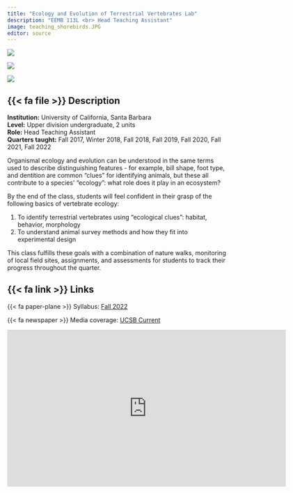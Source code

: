 ```yaml
---
title: "Ecology and Evolution of Terrestrial Vertebrates Lab"
description: "EEMB 113L <br> Head Teaching Assistant"
image: teaching_shorebirds.JPG
editor: source
---
```


::: {layout="[[1, 1, 1]]"}
![](morro-bay.JPG){group="113L" description="Students looking at sea otters through binoculars in Morro Bay, Fall 2019."}

![](sedgwick-coverboard.jpeg){group="113L" description="Coverboard at Sedgwick Reserve as part of reptile monitoring study, Fall 2019."}

![](teaching_shorebirds.JPG){group="113L" description="Comparison of different types of probing bills using UCSB Cheadle Center for Biodiversity and Restoration teaching specimens. Species from left to right are Whimbrel, Long-billed Curlew, and Marbled Godwit."}
:::

## {{< fa file >}} Description

**Institution:** University of California, Santa Barbara\
**Level:** Upper division undergraduate, 2 units\
**Role:** Head Teaching Assistant\
**Quarters taught:** Fall 2017, Winter 2018, Fall 2018, Fall 2019, Fall 2020, Fall 2021, Fall 2022

Organismal ecology and evolution can be understood in the same terms used to describe distinguishing features - for example, bill shape, foot type, and dentition are common "clues" for identifying animals, but these all contribute to a species' "ecology": what role does it play in an ecosystem?

By the end of the class, students will feel confident in their grasp of the following basics of vertebrate ecology:

1.  To identify terrestrial vertebrates using "ecological clues": habitat, behavior, morphology\
2.  To understand animal survey methods and how they fit into experimental design

This class fulfills these goals with a combination of nature walks, monitoring of local field sites, assignments, and assessments for students to track their progress throughout the quarter.\

## {{< fa link >}} Links

{{< fa paper-plane >}} Syllabus: [Fall 2022](https://docs.google.com/document/d/1cCA5BxasTRcdeEKatId02q91XdXcQr0wBsXxHYKyu80/edit?usp=sharing)

{{< fa newspaper >}} Media coverage: [UCSB Current](https://www.news.ucsb.edu/2018/018616/field-tripping)

<p align="center">

<iframe src="https://player.vimeo.com/video/249854405?h=20f3b36e05&amp;color=c6e7ff" width="640" height="360" frameborder="0" allow="autoplay; fullscreen; picture-in-picture" allowfullscreen>

</iframe>

</p>
